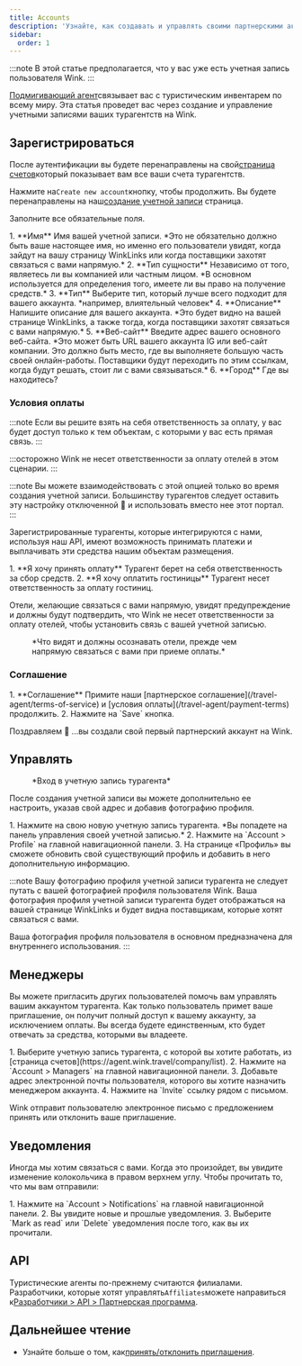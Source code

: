 ```yaml
---
title: Accounts
description: 'Узнайте, как создавать и управлять своими партнерскими аккаунтами на Wink.'
sidebar:
  order: 1
---
```


:::note
В этой статье предполагается, что у вас уже есть учетная запись пользователя Wink.
:::

[Подмигивающий агент](https://agent.wink.travel)связывает вас с туристическим инвентарем по всему миру. Эта статья проведет вас через создание и управление учетными записями ваших турагентств на Wink.

## Зарегистрироваться

После аутентификации вы будете перенаправлены на свой[страница счетов](https://agent.wink.travel/company/list)который показывает вам все ваши счета турагентств.

Нажмите на`Create new account`кнопку, чтобы продолжить. Вы будете перенаправлены на наш[создание учетной записи](https://agent.wink.travel/company/create) страница.

Заполните все обязательные поля.

<Steps>
  1. **Имя** Имя вашей учетной записи. *Это не обязательно должно быть ваше настоящее имя, но именно его пользователи увидят, когда зайдут на вашу страницу WinkLinks или когда поставщики захотят связаться с вами напрямую.*
  2. **Тип сущности** Независимо от того, являетесь ли вы компанией или частным лицом. *В основном используется для определения того, имеете ли вы право на получение средств.*
  3. **Тип** Выберите тип, который лучше всего подходит для вашего аккаунта. *например, влиятельный человек*
  4. **Описание** Напишите описание для вашего аккаунта. *Это будет видно на вашей странице WinkLinks, а также тогда, когда поставщики захотят связаться с вами напрямую.*
  5. **Веб-сайт** Введите адрес вашего основного веб-сайта. *Это может быть URL вашего аккаунта IG или веб-сайт компании. Это должно быть место, где вы выполняете большую часть своей онлайн-работы. Поставщики будут переходить по этим ссылкам, когда будут решать, стоит ли с вами связываться.*
  6. **Город** Где вы находитесь?
</Steps>


### Условия оплаты

:::note
Если вы решите взять на себя ответственность за оплату, у вас будет доступ только к тем объектам, с которыми у вас есть прямая связь.
:::

:::осторожно
Wink не несет ответственности за оплату отелей в этом сценарии.
:::

:::note
Вы можете взаимодействовать с этой опцией только во время создания учетной записи. Большинству турагентов следует оставить эту настройку отключенной 🛑 и использовать вместо нее этот портал.
:::

Зарегистрированные турагенты, которые интегрируются с нами, используя наш API, имеют возможность принимать платежи и выплачивать эти средства нашим объектам размещения.

<Steps>
  1. **Я хочу принять оплату** Турагент берет на себя ответственность за сбор средств.
  2. **Я хочу оплатить гостиницы** Турагент несет ответственность за оплату гостиниц.
</Steps>


Отели, желающие связаться с вами напрямую, увидят предупреждение и должны будут подтвердить, что Wink не несет ответственности за оплату отелей, чтобы установить связь с вашей учетной записью.

<figure>
  <CloudinaryImage width="700" height="220" resize="scale" quality="best" alt="Свойство признает TA отношения" src="academy/property-ta-agreement" errorImage="noimage_opaque_nyrtl0.png" />

  <figcaption>*Что видят и должны осознавать отели, прежде чем напрямую связаться с вами при приеме оплаты.*</figcaption>
</figure>


### Соглашение

<Steps>
  1. **Соглашение** Примите наши [партнерское соглашение](/travel-agent/terms-of-service) и [условия оплаты](/travel-agent/payment-terms) продолжить.
  2. Нажмите на `Save` кнопка.
</Steps>


Поздравляем 🎉 ...вы создали свой первый партнерский аккаунт на Wink.

## Управлять

<figure>
  <CloudinaryImage width="350" height="445" resize="scale" quality="best" alt="Счет турагента" src="academy/travel-agent" errorImage="noimage_opaque_nyrtl0.png" />

  <figcaption>*Вход в учетную запись турагента*</figcaption>
</figure>


После создания учетной записи вы можете дополнительно ее настроить, указав свой адрес и добавив фотографию профиля.

<Steps>
  1. Нажмите на свою новую учетную запись турагента. *Вы попадете на панель управления своей учетной записью.*
  2. Нажмите на `Account > Profile` на главной навигационной панели.
  3. На странице «Профиль» вы сможете обновить свой существующий профиль и добавить в него дополнительную информацию.
</Steps>


:::note
Вашу фотографию профиля учетной записи турагента не следует путать с вашей фотографией профиля пользователя Wink. Ваша фотография профиля учетной записи турагента будет отображаться на вашей странице WinkLinks и будет видна поставщикам, которые хотят связаться с вами.

Ваша фотография профиля пользователя в основном предназначена для внутреннего использования.
:::

## Менеджеры

Вы можете пригласить других пользователей помочь вам управлять вашим аккаунтом турагента. Как только пользователь примет ваше приглашение, он получит полный доступ к вашему аккаунту, за исключением оплаты. Вы всегда будете единственным, кто будет отвечать за средства, которыми вы владеете.

<Steps>
  1. Выберите учетную запись турагента, с которой вы хотите работать, из [страница счетов](https://agent.wink.travel/company/list).
  2. Нажмите на `Account > Managers` на главной навигационной панели.
  3. Добавьте адрес электронной почты пользователя, которого вы хотите назначить менеджером аккаунта.
  4. Нажмите на `Invite` ссылку рядом с письмом.
</Steps>


Wink отправит пользователю электронное письмо с предложением принять или отклонить ваше приглашение.

## Уведомления

Иногда мы хотим связаться с вами. Когда это произойдет, вы увидите изменение колокольчика в правом верхнем углу.
Чтобы прочитать то, что мы вам отправили:

<Steps>
  1. Нажмите на `Account > Notifications` на главной навигационной панели.
  2. Вы увидите новые и прошлые уведомления.
  3. Выберите `Mark as read` или `Delete` уведомления после того, как вы их прочитали.
</Steps>


## API

Туристические агенты по-прежнему считаются филиалами. Разработчики, которые хотят управлять`Affiliates`можете направиться к[Разработчики > API > Партнерская программа](/developers/apis/#affiliate-api).

## Дальнейшее чтение

* Узнайте больше о том, как[принять/отклонить приглашения](/user/invites).

